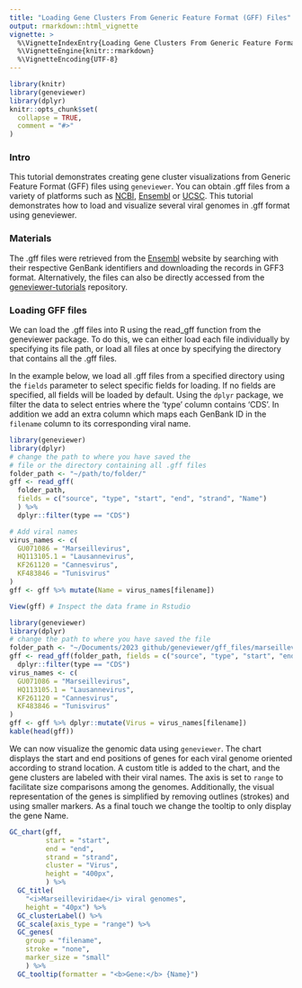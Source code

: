 ```yaml
---
title: "Loading Gene Clusters From Generic Feature Format (GFF) Files"
output: rmarkdown::html_vignette
vignette: >
  %\VignetteIndexEntry{Loading Gene Clusters From Generic Feature Format (GFF) Files}
  %\VignetteEngine{knitr::rmarkdown}
  %\VignetteEncoding{UTF-8}
---
```


```r
library(knitr)
library(geneviewer)
library(dplyr)
knitr::opts_chunk$set(
  collapse = TRUE,
  comment = "#>"
)
```

### Intro

This tutorial demonstrates creating gene cluster visualizations from Generic Feature Format (GFF) files using `geneviewer`. You can obtain .gff files from a variety of platforms such as [NCBI](https://www.ncbi.nlm.nih.gov/genbank/), [Ensembl](https://www.ensembl.org/) or [UCSC](https://genome.ucsc.edu/). This tutorial demonstrates how to load and visualize several viral genomes in .gff format using geneviewer. 

### Materials 

The .gff files were retrieved from the [Ensembl](https://www.ensembl.org/) website by searching with their respective GenBank identifiers and downloading the records in GFF3 format. Alternatively, the files can also be directly accessed from the [geneviewer-tutorials](https://github.com/nvelden/geneviewer-tutorials/tree/main/Loading%20GFF%20files) repository.

### Loading GFF files

We can load the .gff files into R using the read_gff function from the geneviewer package. To do this, we can either load each file individually by specifying its file path, or load all files at once by specifying the directory that contains all the .gff files.

In the example below, we load all .gff files from a specified directory using the `fields` parameter to select specific fields for loading. If no fields are specified, all fields will be loaded by default. Using the `dplyr` package, we filter the data to select entries where the 'type' column contains 'CDS'. In addition we add an extra column which maps each GenBank ID in the `filename` column to its corresponding viral name.

```r
library(geneviewer)
library(dplyr)
# change the path to where you have saved the 
# file or the directory containing all .gff files
folder_path <- "~/path/to/folder/"
gff <- read_gff(
  folder_path, 
  fields = c("source", "type", "start", "end", "strand", "Name")
  ) %>%
  dplyr::filter(type == "CDS")

# Add viral names
virus_names <- c(
  GU071086 = "Marseillevirus", 
  HQ113105.1 = "Lausannevirus",
  KF261120 = "Cannesvirus",
  KF483846 = "Tunisvirus"
)
gff <- gff %>% mutate(Name = virus_names[filename]) 

View(gff) # Inspect the data frame in Rstudio
```

```r
library(geneviewer)
library(dplyr)
# change the path to where you have saved the file
folder_path <- "~/Documents/2023 github/geneviewer/gff_files/marseilleviridae/"
gff <- read_gff(folder_path, fields = c("source", "type", "start", "end", "strand", "Name")) %>%
  dplyr::filter(type == "CDS")
virus_names <- c(
  GU071086 = "Marseillevirus", 
  HQ113105.1 = "Lausannevirus",
  KF261120 = "Cannesvirus",
  KF483846 = "Tunisvirus"
)
gff <- gff %>% dplyr::mutate(Virus = virus_names[filename]) 
kable(head(gff))
```

We can now visualize the genomic data using `geneviewer`. The chart displays the start and end positions of genes for each viral genome oriented according to strand location. A custom title is added to the chart, and the gene clusters are labeled with their viral names. The axis is set to `range` to facilitate size comparisons among the genomes. Additionally, the visual representation of the genes is simplified by removing outlines (strokes) and using smaller markers. As a final touch we change the tooltip to only display the gene Name. 

```r
GC_chart(gff, 
         start = "start", 
         end = "end", 
         strand = "strand", 
         cluster = "Virus",
         height = "400px",
         ) %>%
  GC_title(
    "<i>Marseilleviridae</i> viral genomes", 
    height = "40px") %>%
  GC_clusterLabel() %>%
  GC_scale(axis_type = "range") %>%
  GC_genes(
    group = "filename", 
    stroke = "none", 
    marker_size = "small"
    ) %>%
  GC_tooltip(formatter = "<b>Gene:</b> {Name}")
```
